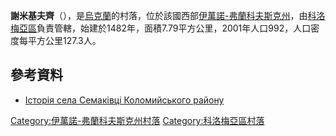 {{coord|48|28|47|N|25|12|21|E|scale:30000|display=title}}

'''謝米基夫齊'''（{{lang-uk|Семаківці}}），是[[烏克蘭|烏克蘭]]的村落，位於該國西部[[伊萬諾-弗蘭科夫斯克州|伊萬諾-弗蘭科夫斯克州]]，由[[科洛梅亞區|科洛梅亞區]]負責管轄，始建於1482年，面積7.79平方公里，2001年人口992，人口密度每平方公里127.3人。

==參考資料==
* [http://history.iv-fr.net/article.php?id=288 Історія села Семаківці Коломийського району]{{Wayback|url=http://history.iv-fr.net/article.php?id=288 |date=20160826231134 }}

{{DEFAULTSORT:Семаківці}}
[[Category:伊萬諾-弗蘭科夫斯克州村落|Category:伊萬諾-弗蘭科夫斯克州村落]]
[[Category:科洛梅亞區村落|Category:科洛梅亞區村落]]


{{IvanoFrankivsk-geo-stub}}